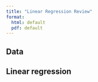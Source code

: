```yaml
---
title: "Linear Regression Review"
format:
  html: default
  pdf: default
---
```


## Data



## Linear regression


